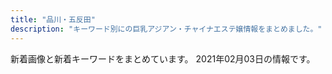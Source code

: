 ```yaml
---
title: "品川・五反田"
description: "キーワード別にの巨乳アジアン・チャイナエステ嬢情報をまとめました。"
---
```


新着画像と新着キーワードをまとめています。
2021年02月03日の情報です。

<DmmAffiliateIns />
<KeywordTable
  shops={
    [
    {
        "name": "\u7f8e\u4f36",
        "img_links": [
            "http://es-mirei.com/staffPhoto/b20170911152114.jpg",
            "http://es-mirei.com/images/s3Slider1Images/02.jpg",
            "http://es-mirei.com/staffPhoto/b20170908125528.jpg",
            "http://es-mirei.com/images/store/06.jpg",
            "http://es-mirei.com/staffPhoto/s20170908125528.jpg",
            "http://es-mirei.com/images/store/02.jpg",
            "http://es-mirei.com/images/store/01.jpg",
            "http://es-mirei.com/images/store/03.jpg",
            "http://es-mirei.com/staffPhoto/b20170728165302.jpg",
            "http://es-mirei.com/staffPhoto/b20170728165536.jpg",
            "http://es-mirei.com/staffPhoto/s20180209180323.jpg",
            "http://es-mirei.com/images/store/05.jpg",
            "http://es-mirei.com/staffPhoto/s20170728165302.jpg",
            "http://es-mirei.com/images/s3Slider1Images/03.jpg",
            "http://es-mirei.com/staffPhoto/s20170911152129.jpg",
            "http://es-mirei.com/staffPhoto/b20180613122502.jpg",
            "http://es-mirei.com/staffPhoto/b20180209180323.jpg",
            "http://es-mirei.com/staffPhoto/b20170911152129.jpg",
            "http://es-mirei.com/images/store/04.jpg",
            "http://es-mirei.com/staffPhoto/b20170728165256.jpg",
            "http://es-mirei.com/images/noImg.jpg",
            "http://es-mirei.com/staffPhoto/s20170728165536.jpg",
            "http://es-mirei.com/staffPhoto/s20170728165256.jpg",
            "http://es-mirei.com/images/s3Slider1Images/01.jpg",
            "http://es-mirei.com/staffPhoto/s20170911152114.jpg",
            "http://es-mirei.com/images/returnStaffBtn.png",
            "http://es-mirei.com/staffPhoto/s20180613122502.jpg"
        ],
        "url": "http://es-mirei.com/",
        "station": "JR\u4e94\u53cd\u7530\u99c5\u897f\u53e3",
        "keywords": {
            "85": 2,
            "87": 4,
            "E": 8,
            "88": 2,
            "86": 2
        }
    },
    {
        "url": "http://www.relax-fuyou.info/",
        "img_links": [
            "http://www.relax-fuyou.info/img/sta20.jpg",
            "http://www.relax-fuyou.info/img/st42.jpg",
            "http://www.relax-fuyou.info/img/st72.jpg",
            "http://www.relax-fuyou.info/img/sta5.jpg",
            "http://www.relax-fuyou.info/img/st201.jpg",
            "http://www.relax-fuyou.info/img/st161.jpg",
            "http://www.relax-fuyou.info/img/sta15.jpg",
            "http://www.relax-fuyou.info/img/st150.jpg",
            "http://www.relax-fuyou.info/img/sta8.jpg",
            "http://www.relax-fuyou.info/img/st10.jpg",
            "http://www.relax-fuyou.info/img/sta19.jpg",
            "http://www.relax-fuyou.info/img/top.jpg",
            "http://www.relax-fuyou.info/img/st17.jpg",
            "http://www.relax-fuyou.info/img/st160.jpg",
            "http://www.relax-fuyou.info/img/st191.jpg",
            "http://www.relax-fuyou.info/img/st1.jpg",
            "http://www.relax-fuyou.info/img/st5.jpg",
            "http://www.relax-fuyou.info/img/sta17.jpg",
            "http://www.relax-fuyou.info/img/st140.jpg",
            "http://www.relax-fuyou.info/img/r9.jpg",
            "http://www.relax-fuyou.info/img/st8.jpg",
            "http://www.relax-fuyou.info/img/sta1.jpg",
            "http://www.relax-fuyou.info/img/sta16.jpg",
            "http://www.relax-fuyou.info/img/sta18.jpg",
            "http://www.relax-fuyou.info/img/st11.jpg",
            "http://www.relax-fuyou.info/img/st71.jpg",
            "http://www.relax-fuyou.info/img/st110.jpg",
            "http://www.relax-fuyou.info/img/st7.jpg",
            "http://www.relax-fuyou.info/img/st181.jpg",
            "http://www.relax-fuyou.info/img/st171.jpg",
            "http://www.relax-fuyou.info/img/st41.jpg",
            "http://www.relax-fuyou.info/img/st141.jpg"
        ],
        "keywords": {
            "84": 5,
            "D": 5,
            "C": 3,
            "G": 1,
            "87": 2,
            "88": 3,
            "90": 2,
            "86": 2,
            "E": 5
        },
        "station": "JR\u4e94\u53cd\u7530\u99c5\u6771\u53e3",
        "name": "\u8299\u84c9\uff5e\u30d5\u30e8\u30a6\uff5e"
    },
    {
        "url": "http://gotanda.pepper.jp/",
        "img_links": [
            "http://gotanda.pepper.jp/m049.png",
            "http://gotanda.pepper.jp/m173.jpg",
            "http://gotanda.pepper.jp/20151109231038834554.jpg",
            "http://gotanda.pepper.jp/m048.png",
            "http://gotanda.pepper.jp/gotanda001.jpg",
            "http://gotanda.pepper.jp/m02272.jpg",
            "http://gotanda.pepper.jp/1-01.png"
        ],
        "station": "JR\u4e94\u53cd\u7530\u99c5\u897f\u53e3",
        "name": "\u4e94\u53cd\u7530\u30e1\u30c7\u30a3\u30ab\u30eb\u30a8\u30f3",
        "keywords": {}
    },
    {
        "keywords": {
            "C": 13
        },
        "img_links": [
            "http://www.es-yuduki.com/css/kanban.jpg",
            "http://www.es-yuduki.com/css/staff03.jpg",
            "http://www.es-yuduki.com/css/coupon003.jpg",
            "http://www.es-yuduki.com/css/nav/change-005.jpg",
            "http://www.es-yuduki.com/css/progress06.jpg",
            "http://www.es-yuduki.com/css/nav/nav-0003.jpg",
            "http://www.es-yuduki.com/css/progress05.jpg",
            "http://www.es-yuduki.com/css/staff02.jpg",
            "http://www.es-yuduki.com/css/nav/nav-004.jpg",
            "http://www.es-yuduki.com/css/staff00.jpg",
            "http://www.es-yuduki.com/css/nav/nav-002.jpg",
            "http://www.es-yuduki.com/css/nav/change-0003.jpg",
            "http://www.es-yuduki.com/css/staff02-b.jpg",
            "http://www.es-yuduki.com/css/progress04.jpg",
            "http://www.es-yuduki.com/css/nav/change-002.jpg",
            "http://www.es-yuduki.com/css/progress01.jpg",
            "http://www.es-yuduki.com/css/nav/change-001.jpg",
            "http://www.es-yuduki.com/css/progress03.jpg",
            "http://www.es-yuduki.com/css/nav/change-006.jpg",
            "http://www.es-yuduki.com/css/nav/nav-007.jpg",
            "http://www.es-yuduki.com/css/progress02.jpg",
            "http://www.es-yuduki.com/css/staff01.jpg",
            "http://www.es-yuduki.com/css/nav/nav-001.jpg",
            "http://www.es-yuduki.com/css/head.jpg",
            "http://www.es-yuduki.com/css/nav/change-004.jpg",
            "http://www.es-yuduki.com/css/nav/nav-006.jpg",
            "http://www.es-yuduki.com/css/nav/change-007.jpg",
            "http://www.es-yuduki.com/css/nav/nav-005.jpg",
            "http://www.es-yuduki.com/css/staff01-b.jpg",
            "http://www.es-yuduki.com/css/progress08.jpg",
            "http://www.es-yuduki.com/css/main-top05.png",
            "http://www.es-yuduki.com/css/progress07.jpg",
            "http://www.es-yuduki.com/css/staff03-b.jpg"
        ],
        "name": "\u30de\u30c3\u30b5\u30fc\u30b8\u306e\u5915\u6708",
        "station": "JR\u4e94\u53cd\u7530\u99c5\u897f\u53e3",
        "url": "http://www.es-yuduki.com/"
    },
    {
        "name": "\u82b1\u8863",
        "img_links": [
            "http://hanagoromo.work/nana1.jpg",
            "http://hanagoromo.work/interior1.jpg",
            "http://hanagoromo.work/4.jpg",
            "http://hanagoromo.work/112.jpg",
            "http://hanagoromo.work/sys.jpg",
            "http://hanagoromo.work/interior_t.jpg",
            "http://hanagoromo.work/2.jpg",
            "http://hanagoromo.work/mio.jpg",
            "http://hanagoromo.work/mio1.jpg",
            "http://hanagoromo.work/tina2.jpg",
            "http://hanagoromo.work/tina.jpg",
            "http://hanagoromo.work/main_top.jpg",
            "http://hanagoromo.work/rie1.jpg",
            "http://hanagoromo.work/mens-esthe1.png",
            "http://hanagoromo.work/yuyu.jpg",
            "http://hanagoromo.work/nana2.jpg",
            "http://hanagoromo.work/b3.jpg",
            "http://hanagoromo.work/yuna1.jpg",
            "http://hanagoromo.work/b2.jpg",
            "http://hanagoromo.work/ai3.jpg",
            "http://hanagoromo.work/yumi.jpg",
            "http://hanagoromo.work/yuna2.jpg",
            "http://hanagoromo.work/sayaka.jpg",
            "http://hanagoromo.work/mio2.jpg",
            "http://hanagoromo.work/nana.jpg",
            "http://hanagoromo.work/hitomi2.jpg",
            "http://hanagoromo.work/3.jpg",
            "http://hanagoromo.work/rina1.jpeg",
            "http://hanagoromo.work/hitomi.jpg",
            "http://hanagoromo.work/rina2.jpeg",
            "http://hanagoromo.work/ta.png",
            "http://hanagoromo.work/s1.png",
            "http://hanagoromo.work/staff_t.jpg",
            "http://hanagoromo.work/ai2.jpg",
            "http://hanagoromo.work/b1.jpg",
            "http://hanagoromo.work/hitomi1.jpg",
            "http://hanagoromo.work/1.jpg",
            "http://hanagoromo.work/head.jpg",
            "http://hanagoromo.work/6.jpg",
            "http://hanagoromo.work/miyuki.jpg",
            "http://hanagoromo.work/miyuki1.jpg",
            "http://hanagoromo.work/yumi1.jpg",
            "http://hanagoromo.work/int2.jpg"
        ],
        "keywords": {},
        "station": "JR\u4e94\u53cd\u7530\u99c5",
        "url": "http://hanagoromo.work/"
    },
    {
        "station": "JR\u54c1\u5ddd\u99c5\u9ad8\u8f2a\u53e3",
        "name": "\u30d5\u30ed\u30fc\u30e9",
        "img_links": [
            "http://f-aroma.info/wp/wp-content/themes/Butterfly2_ver_1_3/images/call.png",
            "http://f-aroma.info/wp/wp-content/themes/Butterfly2_ver_1_3/images/tel.png",
            "http://f-aroma.info/wp/wp-content/uploads/2018/05/hsiojiolasa.jpg",
            "http://f-aroma.info/wp/wp-content/uploads/2018/12/ksmamamalala.jpg",
            "http://f-aroma.info/wp/wp-content/uploads/2019/12/aewrstdyfugi.jpg",
            "http://f-aroma.info/wp/wp-content/uploads/2019/04/sahuisaioaa.jpg",
            "http://f-aroma.info/wp/wp-content/uploads/2019/09/2a602101905d29ed1e80bee4c4c6b1c1.jpg",
            "http://f-aroma.info/wp/wp-content/themes/Butterfly2_ver_1_3/event/top-img03.png",
            "http://f-aroma.info/wp/wp-content/themes/Butterfly2_ver_1_3/images/room/1.jpg",
            "http://f-aroma.info/wp/wp-content/uploads/2019/09/erstdyfusa.jpg",
            "http://f-aroma.info/wp/wp-content/uploads/2019/07/trdyfugiho.jpg",
            "http://f-aroma.info/wp/wp-content/uploads/2018/11/smaskoasaa.jpg",
            "http://f-aroma.info/wp/wp-content/uploads/2019/03/sahuisjoialsklma.jpg",
            "http://f-aroma.info/wp/wp-content/uploads/2017/11/uhiuhhuihiuhiusa121.jpg",
            "http://f-aroma.info/wp/wp-content/uploads/2018/01/sioaahso21.jpg",
            "http://f-aroma.info/wp/wp-content/uploads/2017/08/nananananana.jpg",
            "http://f-aroma.info/wp/wp-content/themes/Butterfly2_ver_1_3/event/top-img02.png",
            "http://f-aroma.info/wp/wp-content/uploads/2020/10/4w5e4r6tuygiho.jpg",
            "http://f-aroma.info/wp/wp-content/uploads/2017/07/hitomichan01.jpg",
            "http://f-aroma.info/wp/wp-content/uploads/2019/09/serdtytfuygiuhosa.jpg",
            "http://f-aroma.info/wp/wp-content/uploads/2019/08/ersrdtyfugi.jpg",
            "http://f-aroma.info/wp/wp-content/uploads/2017/11/huisahiusahiusa21.jpg",
            "http://f-aroma.info/wp/wp-content/uploads/2018/04/joijsoijasasaa.jpg",
            "http://f-aroma.info/wp/wp-content/themes/Butterfly2_ver_1_3/event/top-img01.png"
        ],
        "url": "http://f-aroma.info/",
        "keywords": {
            "C": 10,
            "E": 4,
            "D": 18,
            "F": 2
        }
    },
    {
        "station": "JR\u54c1\u5ddd\u99c5\u9ad8\u8f2a\u53e3",
        "keywords": {
            "C": 15
        },
        "url": "http://www.kouroku-este.com/",
        "name": "\u5eb7\u7984",
        "img_links": [
            "http://www.kouroku-este.com/img/staff/ggg/ggg1.jpg",
            "http://www.kouroku-este.com/img/staff/fff/s-fff1.jpg",
            "http://www.kouroku-este.com/img/system/service02.jpg",
            "http://www.kouroku-este.com/img/system/service01.jpg",
            "http://www.kouroku-este.com/img/top/listmark1.png",
            "http://www.kouroku-este.com/img/staff/eee/s-eee2.jpg",
            "http://www.kouroku-este.com/img/staff/aaa/aaa2.jpg",
            "http://www.kouroku-este.com/img/staff/ccc/ccc1.jpg",
            "http://www.kouroku-este.com/img/menu/info_r.jpg",
            "http://www.kouroku-este.com/img/staff/eee/s-eee1.jpg",
            "http://www.kouroku-este.com/img/staff/bbb/bbb1.jpg",
            "http://www.kouroku-este.com/img/staff/ccc/ccc2.jpg",
            "http://www.kouroku-este.com/img/staff/fff/s-fff2.jpg",
            "http://www.kouroku-este.com/img/staff/aaa/aaa1.jpg"
        ]
    },
    {
        "station": "JR\u4e94\u53cd\u7530\u99c5\u897f\u53e3",
        "img_links": [
            "http://hi-msg.com/tonpoh/images/p-13.jpg",
            "http://hi-msg.com/tonpoh/images/no.png",
            "http://hi-msg.com/tonpoh/images/l.png",
            "http://hi-msg.com/tonpoh/images/ll.png",
            "http://hi-msg.com/tonpoh/images/s9.png",
            "http://hi-msg.com/tonpoh/images/p-8.jpg",
            "http://hi-msg.com/tonpoh/images/s6.png",
            "http://hi-msg.com/tonpoh/images/p-12.jpg",
            "http://hi-msg.com/tonpoh/images/p-7.jpg",
            "http://hi-msg.com/tonpoh/images/fla.png",
            "http://hi-msg.com/tonpoh/images/p-8-1.jpg",
            "http://hi-msg.com/tonpoh/images/s4.jpg",
            "http://hi-msg.com/tonpoh/images/p-11-1.jpg",
            "http://hi-msg.com/tonpoh/images/p-7-1.jpg",
            "http://hi-msg.com/tonpoh/images/p-9-1.jpg",
            "http://hi-msg.com/tonpoh/images/p-5.jpg",
            "http://hi-msg.com/tonpoh/images/s8.png",
            "http://hi-msg.com/tonpoh/images/tit-staff.png",
            "http://hi-msg.com/tonpoh/images/p-2.jpg",
            "http://hi-msg.com/tonpoh/images/tit-sys.png",
            "http://hi-msg.com/tonpoh/images/p-4.jpg",
            "http://hi-msg.com/tonpoh/images/fla-1.png",
            "http://hi-msg.com/tonpoh/images/s5.png",
            "http://hi-msg.com/tonpoh/images/p-9.jpg",
            "http://hi-msg.com/tonpoh/images/p-0.jpg",
            "http://hi-msg.com/tonpoh/images/fla-3.png",
            "http://hi-msg.com/tonpoh/images/p-6.jpg",
            "http://hi-msg.com/tonpoh/images/p-1.jpg",
            "http://hi-msg.com/tonpoh/images/line.png",
            "http://hi-msg.com/tonpoh/images/p-10-1.jpg",
            "http://hi-msg.com/tonpoh/images/botton.png",
            "http://hi-msg.com/tonpoh/images/p-13-1.jpg",
            "http://hi-msg.com/tonpoh/images/p-6-1.jpg",
            "http://hi-msg.com/tonpoh/images/p-12-1.jpg",
            "http://hi-msg.com/tonpoh/images/p-14-1.jpg",
            "http://hi-msg.com/tonpoh/images/s1.png",
            "http://hi-msg.com/tonpoh/images/p-10.jpg",
            "http://hi-msg.com/tonpoh/images/p-14.jpg",
            "http://hi-msg.com/tonpoh/images/p-11.jpg"
        ],
        "name": "\u30c8\u30f3\u30dd\u30fc",
        "keywords": {},
        "url": "http://hi-msg.com/tonpoh/"
    },
    {
        "station": "JR\u4e94\u53cd\u7530\u99c5\u6771\u53e3",
        "img_links": [
            "http://www.kenkou-house.info/img/m8.png",
            "http://www.kenkou-house.info/img/m6.png",
            "http://www.kenkou-house.info/img/s1.jpg",
            "http://www.kenkou-house.info/img/s33.jpg",
            "http://www.kenkou-house.info/img/s91.jpg",
            "http://www.kenkou-house.info/img/Himawari_160_45.png",
            "http://www.kenkou-house.info/img/m2.png",
            "http://www.kenkou-house.info/img/s4.jpg",
            "http://www.kenkou-house.info/img/s.png",
            "http://www.kenkou-house.info/img/s17.jpg",
            "http://www.kenkou-house.info/img/s15.jpg",
            "http://www.kenkou-house.info/img/m4.png",
            "http://www.kenkou-house.info/img/Himawari_200_40.png",
            "http://www.kenkou-house.info/img/Himawari_88_31.png",
            "http://www.kenkou-house.info/img/play.png",
            "http://www.kenkou-house.info/img/Himawari_468_60.png",
            "http://www.kenkou-house.info/img/s12.jpg",
            "http://www.kenkou-house.info/img/m1.png",
            "http://www.kenkou-house.info/img/head.png",
            "http://www.kenkou-house.info/img/m7.png",
            "http://www.kenkou-house.info/img/bottmo-ritght.png",
            "http://www.kenkou-house.info/img/s22.jpg",
            "http://www.kenkou-house.info/img/m3.png",
            "http://www.kenkou-house.info/img/s16.jpg",
            "http://www.kenkou-house.info/img/s20.jpg",
            "http://www.kenkou-house.info/img/s11.jpg",
            "http://www.kenkou-house.info/img/s13.jpg",
            "http://www.kenkou-house.info/img/s14.jpg",
            "http://www.kenkou-house.info/img/s21.jpg",
            "http://www.kenkou-house.info/img/s61.jpg",
            "http://www.kenkou-house.info/img/body-.png",
            "http://www.kenkou-house.info/img/door.png",
            "http://www.kenkou-house.info/img/bottmo-left.png",
            "http://www.kenkou-house.info/img/m5.png",
            "http://www.kenkou-house.info/img/s7.jpg"
        ],
        "name": "\u3072\u307e\u308f\u308a",
        "keywords": {
            "C": 8
        },
        "url": "http://www.kenkou-house.info/"
    },
    {
        "keywords": {
            "\u30bb\u30af\u30b7\u30fc": 2
        },
        "station": "JR\u4e94\u53cd\u7530\u99c5\u897f\u53e3",
        "name": "\u6708\u306e\u548c",
        "url": "https://tsukiwa.info/",
        "img_links": [
            "https://tsukiwa.info/img/staff/33E258CB-A707-4BD0-9D9E-A20FE7374256.jpeg",
            "https://tsukiwa.info/img/staff/mika05.jpg",
            "https://tsukiwa.info/img/news1.png",
            "https://tsukiwa.info/img/bar_staff.png",
            "https://tsukiwa.info/img/staff/koko3.jpg",
            "https://tsukiwa.info/img/bar_profile.png",
            "https://tsukiwa.info/img/staff/ruru1.jpg",
            "https://tsukiwa.info/img/bar_gallery.png",
            "https://tsukiwa.info/img/staff/5AD524C3-384E-48C5-9527-57A24BF6D687.jpeg",
            "https://tsukiwa.info/img/staff_top/20201219_2.jpg",
            "https://tsukiwa.info/img/QRcode.png",
            "https://www.a-side.com/ad/koko/include/banner/koko_200x40.png",
            "https://tsukiwa.info/img/pickupGirl.png",
            "https://tsukiwa.info/img/staff/no_image.jpg",
            "https://tsukiwa.info/img/staff/aya2101.jpg",
            "https://tsukiwa.info/img/staff/DADEBD01-F5CA-46C7-927F-3E3A3F3038AB.jpeg",
            "https://tsukiwa.info/img/staff/sara242.jpg",
            "https://tsukiwa.info/img/staff/ami11.jpg",
            "https://tsukiwa.info/img/staff/sara244.jpg",
            "https://tsukiwa.info/img/akusesu-top0.jpg",
            "https://tsukiwa.info/img/staff/mimi01.jpg",
            "https://tsukiwa.info/img/staff/4BD7FD0A-5435-4868-9E21-AA8625C04227.jpeg",
            "https://tsukiwa.info/img/event/camp03.jpg",
            "https://tsukiwa.info/img/staff/rui2.jpg",
            "https://tsukiwa.info/img/staff/sara241.jpg",
            "https://tsukiwa.info/img/staff/risa02.jpg",
            "https://tsukiwa.info/img/staff_top/20201219_1.jpg",
            "https://tsukiwa.info/img/staff/mimi20202.jpg",
            "https://tsukiwa.info/img/staff/g12.jpg",
            "https://tsukiwa.info/img/staff/mimi202012.jpg",
            "https://tsukiwa.info/img/staff/sara243.jpg",
            "https://tsukiwa.info/img/event/20210128.png",
            "https://tsukiwa.info/img/news3.png",
            "https://tsukiwa.info/img/staff/yuri001.jpg",
            "https://tsukiwa.info/img/staff/rui1.jpg",
            "https://tsukiwa.info/img/staff/rumi04.jpg",
            "https://tsukiwa.info/img/staff/risa011.jpg",
            "https://tsukiwa.info/img/staff/g121.jpg",
            "https://tsukiwa.info/img/staff/rumi02.jpg",
            "https://tsukiwa.info/img/top_map.jpg"
        ]
    },
    {
        "url": "http://lacure.link/",
        "name": "\u30e9\u30ad\u30e5\u30a2",
        "img_links": [
            "http://lacure.link/images/r5.jpg",
            "http://lacure.link/images/news.png",
            "http://lacure.link/images/s_staff.png",
            "http://lacure.link/images/asali.jpg",
            "http://lacure.link/images/r2.jpg",
            "http://lacure.link/images/zi.png",
            "http://lacure.link/images/sayuri.jpg",
            "http://lacure.link/images/r1.jpg",
            "http://lacure.link/images/face.png",
            "http://lacure.link/images/g1.jpg",
            "http://lacure.link/images/kol.jpg",
            "http://lacure.link/images/g2.jpg",
            "http://lacure.link/images/r3.jpg",
            "http://lacure.link/images/top2.jpg",
            "http://lacure.link/images/g6.jpg",
            "http://lacure.link/images/r4.jpg",
            "http://lacure.link/images/s1.jpg",
            "http://lacure.link/images/kiki.jpg",
            "http://lacure.link/images/gb01.png",
            "http://lacure.link/images/yuki.jpg",
            "http://lacure.link/images/g3.jpg",
            "http://lacure.link/images/g5.jpg",
            "http://lacure.link/images/r6.jpg",
            "http://lacure.link/images/g0.jpg",
            "http://lacure.link/images/left3.png"
        ],
        "station": "\u6238\u8d8a\u9280\u5ea7\u99c5",
        "keywords": {}
    },
    {
        "img_links": [
            "https://static.a-side.com/photo/shop/34272/list.jpg",
            "https://img.a-side.com/photo/premium/20210126/18614_01_sp.jpg",
            "https://www.a-side.com/chouraku/images/moved.jpg",
            "https://static.a-side.com/photo/shop/24050/list.jpg",
            "https://img.a-side.com/photo/premium/20210128/33649_01_sp.jpg",
            "https://www.a-side.com/chouraku/staff/aiko/index.jpg",
            "https://static.a-side.com/photo/shop/35215/list.jpg",
            "https://static.a-side.com/photo/shop/34660/list.jpg",
            "https://img.a-side.com/photo/digicame/20210125/31404_02.jpg",
            "https://www.a-side.com/chouraku/staff/ami/index.jpg",
            "https://img.a-side.com/photo/digicame/20210127/31406_03.jpg",
            "https://img.a-side.com/photo/digicame/20210129/29625_04.jpg",
            "https://www.a-side.com/chouraku/images/info/photo04.jpg",
            "https://img.a-side.com/photo/koko/30430/thumb.jpg",
            "https://www.a-side.com/chouraku/staff/yuri/index.jpg",
            "https://static.a-side.com/photo/shop/33915/list.jpg",
            "https://static.a-side.com/photo/shop/35298/list.jpg",
            "https://www.a-side.com/chouraku/staff/sayuri/index.jpg",
            "https://www.a-side.com/chouraku/images/info/photo01.jpg",
            "https://www.a-side.com/chouraku/staff/yui2/index.jpg",
            "https://www.a-side.com/chouraku/staff/miho/index.jpg",
            "https://static.a-side.com/photo/shop/35000/list.jpg",
            "https://static.a-side.com/photo/shop/33708/list.jpg",
            "https://static.a-side.com/photo/shop/34847/list.jpg",
            "https://img.a-side.com/photo/premium/20210203/30430_01_top2.jpg",
            "https://img.a-side.com/photo/digicame/20210127/20991_04.jpg",
            "https://static.a-side.com/photo/shop/34907/list.jpg",
            "https://img.a-side.com/photo/premium/20210122/27898_01_top1.jpg",
            "https://www.a-side.com/chouraku/staff/mina/index.jpg",
            "https://img.a-side.com/photo/digicame/20210125/25065_02.jpg",
            "https://img.a-side.com/photo/premium/20210202/34965_01_top2.jpg",
            "https://www.a-side.com/chouraku/staff/ayaka/index.jpg",
            "https://www.a-side.com/chouraku/images/ticket.jpg",
            "https://www.a-side.com/chouraku/images/covergirl.jpg",
            "https://img.a-side.com/photo/digicame/20210125/15122_02.jpg",
            "https://www.a-side.com/chouraku/staff/miki/index.jpg",
            "https://img.a-side.com/photo/digicame/20210129/29625_02.jpg",
            "https://static.a-side.com/photo/shop/34669/list.jpg",
            "https://static.a-side.com/photo/shop/35018/list.jpg",
            "https://img.a-side.com/photo/digicame/20210127/31406_02.jpg",
            "https://img.a-side.com/photo/digicame/20210129/29625_03.jpg",
            "https://static.a-side.com/photo/shop/30430/list.jpg",
            "https://www.a-side.com/chouraku/staff/ayumi/index.jpg",
            "https://img.a-side.com/photo/premium/20210125/34965_01_sp.jpg",
            "https://www.a-side.com/chouraku/staff/ai/index.jpg",
            "https://static.a-side.com/photo/shop/34768/list.jpg",
            "https://static.a-side.com/photo/shop/31695/list.jpg",
            "https://www.a-side.com/chouraku/staff/coco/index.jpg",
            "https://www.a-side.com/chouraku/staff/yuu/index.jpg",
            "https://www.a-side.com/chouraku/images/coupon/info.png",
            "https://img.a-side.com/photo/weekly/20210129/top.jpg",
            "https://img.a-side.com/photo/digicame/20210128/31388_01.jpg",
            "https://www.a-side.com/chouraku/staff/yuna/index.jpg",
            "https://www.a-side.com/chouraku/staff/rika/index.jpg",
            "https://img.a-side.com/photo/digicame/20210129/29625_01.jpg",
            "https://www.a-side.com/chouraku/staff/yumi/index.jpg",
            "https://www.a-side.com/include/img/top/button_twitter.png",
            "https://static.a-side.com/photo/shop/16032/list.jpg",
            "https://static.a-side.com/photo/shop/35167/list.jpg",
            "https://static.a-side.com/photo/shop/35020/list.jpg",
            "https://img.a-side.com/photo/premium/20210203/30430_01_top1.jpg",
            "https://img.a-side.com/photo/premium/20210127/34669_01_sp.jpg",
            "https://img.a-side.com/photo/koko/31363/thumb.jpg",
            "https://static.a-side.com/photo/shop/34987/list.jpg",
            "https://www.a-side.com/chouraku/staff/mayumi/index.jpg",
            "https://static.a-side.com/photo/shop/33796/list.jpg",
            "https://www.a-side.com/chouraku/staff/yuki/index.jpg",
            "https://img.a-side.com/photo/index/20210128/25236.jpg",
            "https://www.a-side.com/chouraku/images/top-info201812.jpg",
            "https://static.a-side.com/photo/shop/35132/list.jpg",
            "https://static.a-side.com/photo/shop/35170/list.jpg",
            "https://static.a-side.com/photo/shop/34965/list.jpg",
            "https://img.a-side.com/photo/digicame/20210129/12823_02.jpg",
            "https://www.a-side.com/chouraku/images/info/photo02.jpg",
            "https://img.a-side.com/photo/premium/20210202/34965_01_top1.jpg",
            "https://static.a-side.com/photo/shop/33596/list.jpg",
            "https://www.a-side.com/chouraku/staff/mimi/index.jpg",
            "https://www.a-side.com/chouraku/images/line.jpg",
            "https://img.a-side.com/photo/koko/34965/thumb.jpg",
            "https://img.a-side.com/photo/koko/24050/thumb.jpg",
            "https://www.a-side.com/chouraku/images/coupon/presented.png",
            "https://www.a-side.com/chouraku/staff/mika/index.jpg",
            "https://www.a-side.com/chouraku/staff/aya/index.jpg",
            "https://www.a-side.com/chouraku/staff/yuyu/index.jpg",
            "https://img.a-side.com/photo/premium/20210122/27898_01_top2.jpg",
            "https://static.a-side.com/photo/shop/35086/list.jpg",
            "https://www.a-side.com/chouraku/staff/moe/index.jpg",
            "https://www.a-side.com/chouraku/staff/yui/index.jpg",
            "https://img.a-side.com/photo/premium/20201019/34449_01_index.jpg",
            "https://www.a-side.com/chouraku/images/info/photo03.jpg",
            "https://static.a-side.com/photo/shop/34961/list.jpg",
            "https://www.a-side.com/chouraku/staff/emi/index.jpg",
            "https://www.a-side.com/chouraku/staff/mifi/index.jpg"
        ],
        "station": "JR\u4e94\u53cd\u7530\u99c5\u897f\u53e3",
        "url": "https://www.a-side.com/chouraku/",
        "name": "\u9577\u697d",
        "keywords": {
            "\u5de8\u4e73": 2,
            "C": 1,
            "\u4e73": 2
        }
    },
    {
        "url": "http://p-fly.work/",
        "name": "\u7d2b\u306e\u8776",
        "keywords": {},
        "img_links": [
            "http://p-fly.work/images/mobile.jpg",
            "http://p-fly.work/images/ac1.jpg",
            "http://p-fly.work/staff/kiki.jpg",
            "http://p-fly.work/images/sys3.jpg",
            "http://p-fly.work/images/int2.png",
            "http://p-fly.work/staff/sara.jpg",
            "http://p-fly.work/images/staff_t.png",
            "http://p-fly.work/images/b1.jpg",
            "http://p-fly.work/images/b2.jpg",
            "http://p-fly.work/img/yuyu1.jpg",
            "http://p-fly.work/images/interior_t.png",
            "http://p-fly.work/images/9.jpg",
            "http://p-fly.work/img/kiki1.jpg",
            "http://p-fly.work/images/int1.jpg",
            "http://p-fly.work/images/tr.jpg",
            "http://p-fly.work/images/sys1.jpg",
            "http://p-fly.work/images/line.png",
            "http://p-fly.work/images/1.jpg",
            "http://p-fly.work/images/7.jpg",
            "http://p-fly.work/images/head.png",
            "http://p-fly.work/staff/yuyu.jpg",
            "http://p-fly.work/staff/mai.jpg",
            "http://p-fly.work/images/sys2.jpg",
            "http://p-fly.work/images/news.jpg",
            "http://p-fly.work/images/b3.jpg",
            "http://p-fly.work/img/mai1.jpg",
            "http://p-fly.work/images/12.jpg",
            "http://p-fly.work/img/sara1.jpg",
            "http://p-fly.work/images/sys4.png"
        ],
        "station": "JR\u4e94\u53cd\u7530\u99c5\u897f\u53e3"
    }
]
}
/>
<DmmAffiliateScript />

